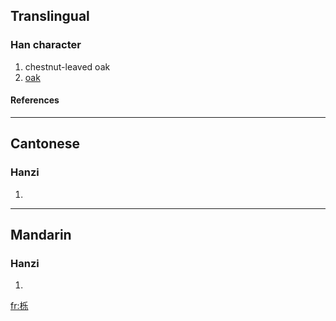 {{see|櫟}}

==Translingual==
===Han character===
{{Han char|rn=75|rad=木|as=05|sn=9|four=|canj=木竹女木 (DHVD)}}
# chestnut-leaved oak
# [[oak]]
====References====
{{Han ref|kx=0521.121|hdz=21186.090|uh=680E|ud=26638}}

----
==Cantonese==
===Hanzi===
{{yue-hanzi|jyut=|y=lik1}}
# {{defn|Cantonese}}

----
==Mandarin==
===Hanzi===
{{cmn-hanzi|tra=櫟|pin=[[lì]] (li4)|wg=li<sup>4</sup>}}
# {{defn|Mandarin}}

[[fr:栎]]